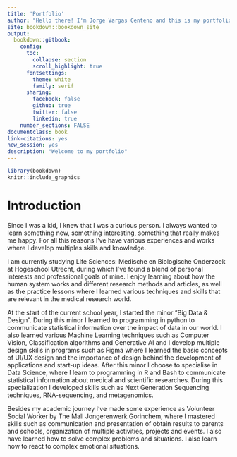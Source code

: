 ```yaml
---
title: 'Portfolio'
author: "Hello there! I'm Jorge Vargas Centeno and this is my portfolio where you can explore and visualize my multiple projects in R, Python and multiple machine learning techniques."
site: bookdown::bookdown_site
output: 
  bookdown::gitbook:
    config:
      toc:
        collapse: section
        scroll_highlight: true
      fontsettings:
        theme: white
        family: serif
      sharing:
        facebook: false
        github: true
        twitter: false
        linkedin: true
    number_sections: FALSE
documentclass: book
link-citations: yes
new_session: yes
description: "Welcome to my portfolio"
---
```

```r
library(bookdown)
knitr::include_graphics
```


# Introduction

Since I was a kid, I knew that I was a curious person. I always wanted to learn something new, something interesting, something that really makes me happy. For all this reasons I’ve have various experiences and works where I develop multiples skills and knowledge.  

I am currently studying Life Sciences: Medische en Biologische Onderzoek at Hogeschool Utrecht, during which I’ve found a blend of personal interests and professional goals of mine. I enjoy learning about how the human system works and different research methods and articles, as well as the practice lessons where I learned various techniques and skills that are relevant in the medical research world.

At the start of the current school year, I started the minor “Big Data & Design”. During this minor I learned to programming in python to communicate statistical information over the impact of data in our world. I also learned various Machine Learning techniques such as Computer Vision, Classification algorithms and Generative AI and I develop multiple design skills in programs such as Figma where I learned the basic concepts of UI/UX design and the importance of design behind the development of applications and start-up ideas. After this minor I choose to specialise in Data Science, where I learn to programming in R and Bash to communicate statistical information about medical and scientific researches. During this specialization I developed skills such as Next Generation Sequencing techniques, RNA-sequencing, and metagenomics. 

Besides my academic journey I’ve made some experience as Volunteer Social Worker by The Mall Jongerenwerk Gorinchem, where I mastered skills such as communication and presentation of  obtain results to parents and schools, organization of multiple activities, projects and events. I also have learned how to solve complex problems and situations. I also learn how to react to complex emotional situations.
